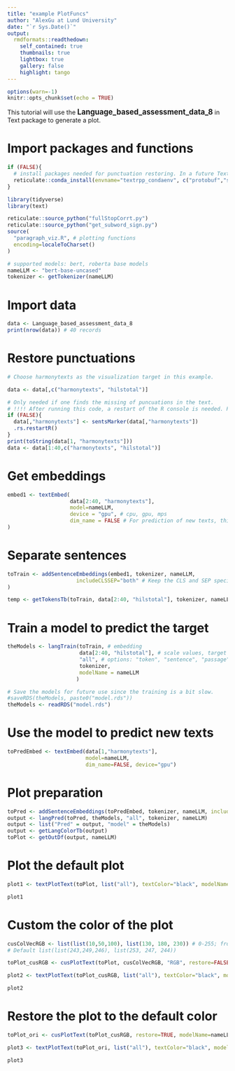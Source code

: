 ```yaml
---
title: "example PlotFuncs"
author: "AlexGu at Lund University"
date: "`r Sys.Date()`"
output:
  rmdformats::readthedown:
    self_contained: true
    thumbnails: true
    lightbox: true
    gallery: false
    highlight: tango
---
```


```r
options(warn=-1)
knitr::opts_chunk$set(echo = TRUE)

```

This tutorial will use the <b><big>Language_based_assessment_data_8</big></b> in Text package to generate a plot.

# Import packages and functions

```r

if (FALSE){
  # install packages needed for punctuation restoring. In a future Text version, this is not necessary.
  reticulate::conda_install(envname="textrpp_condaenv", c("protobuf","sentencepiece"), forge=FALSE, pip=TRUE)
}

library(tidyverse)
library(text)

reticulate::source_python("fullStopCorrt.py")
reticulate::source_python("get_subword_sign.py")
source(
  "paragraph_viz.R", # plotting functions
  encoding=localeToCharset()
)

# supported models: bert, roberta base models
nameLLM <- "bert-base-uncased"
tokenizer <- getTokenizer(nameLLM)
```

# Import data

```r
data <- Language_based_assessment_data_8
print(nrow(data)) # 40 records
```
# Restore punctuations 

```r
# Choose harmonytexts as the visualization target in this example.

data <- data[,c("harmonytexts", "hilstotal")]

# Only needed if one finds the missing of puncuations in the text.
# !!!! After running this code, a restart of the R console is needed. Plan to fix in the future.
if (FALSE){
  data[,"harmonytexts"] <- sentsMarker(data[,"harmonytexts"])
  .rs.restartR()
}
print(toString(data[1, "harmonytexts"]))
data <- data[1:40,c("harmonytexts", "hilstotal")]
```

# Get embeddings

```r
embed1 <- textEmbed(
                    data[2:40, "harmonytexts"],
                    model=nameLLM,
                    device = "gpu", # cpu, gpu, mps
                    dim_name = FALSE # For prediction of new texts, this param must be FALSE
)
```
# Separate sentences

```r

toTrain <- addSentenceEmbeddings(embed1, tokenizer, nameLLM,
                      includeCLSSEP="both" # Keep the CLS and SEP special token as well.
)
```
```r
temp <- getTokensTb(toTrain, data[2:40, "hilstotal"], tokenizer, nameLLM)
```

# Train a model to predict the target

```r

theModels <- langTrain(toTrain, # embedding
                       data[2:40, "hilstotal"], # scale values, target
                       "all", # options: "token", "sentence", "passage", "all", # "all" include all the previous models
                       tokenizer,
                       modelName = nameLLM
                      )
```

```r
# Save the models for future use since the training is a bit slow.
#saveRDS(theModels, paste0("model.rds"))
theModels <- readRDS("model.rds")
```

# Use the model to predict new texts
```r
toPredEmbed <- textEmbed(data[1,"harmonytexts"],
                         model=nameLLM,
                         dim_name=FALSE, device="gpu")
```


# Plot preparation

```r
toPred <- addSentenceEmbeddings(toPredEmbed, tokenizer, nameLLM, includeCLSSEP="both")
output <- langPred(toPred, theModels, "all", tokenizer, nameLLM)
output <- list("Pred" = output, "model" = theModels)
output <- getLangColorTb(output)
toPlot <- getOutDf(output, nameLLM)

```

# Plot the default plot

```r

plot1 <- textPlotText(toPlot, list("all"), textColor="black", modelName=nameLLM)

plot1

```

# Custom the color of the plot

```r
cusColVecRGB <- list(list(10,50,100), list(130, 180, 230)) # 0-255; from lower to higher
# Default list(list(243,249,246), list(253, 247, 244)) 

toPlot_cusRGB <- cusPlotText(toPlot, cusColVecRGB, "RGB", restore=FALSE, nameLLM)

plot2 <- textPlotText(toPlot_cusRGB, list("all"), textColor="black", modelName=nameLLM)

plot2
```

# Restore the plot to the default color

```r
toPlot_ori <- cusPlotText(toPlot_cusRGB, restore=TRUE, modelName=nameLLM)

plot3 <- textPlotText(toPlot_ori, list("all"), textColor="black", modelName=nameLLM)

plot3

```


